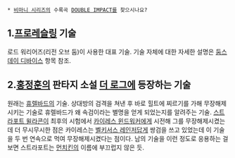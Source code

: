  * [[비마니 시리즈]]의 수록곡 [[DOUBLE IMPACT]]를 찾으시나요?

== 1.[[프로레슬링]] 기술 ==

로드 워리어즈(리전 오브 둠)이 사용한 대표 기술.
기술 자체에 대한 자세한 설명은 [[둠스데이 디바이스]] 항목 참조.



== 2.[[홍정훈]]의 판타지 소설 [[더 로그]]에 등장하는 기술 ==

원래는 [[휴렐바드]]의 기술.
상대방의 검격을 쳐낸 후 바로 힐트에 찌르기를 가해 무장해제시키는 기술로 휴렐바드가 왜 속검이라는 별명을 얻게 되었는지를 알려주는 기술.
[[스트라포트 윌라콘]]이 최후의 시험에서 [[카이레스 윈드워커]]에게 시전해 그를 무장해제시켰는데 더 무시무시한 점은 카이레스는 [[벨키서스 레인저]]답게 쌍검을 쓰고 있었는데 이 기술을 두 번 연속으로 먹여 무장해제시켰다는 점이다.
남의 기술을 이런 정도로 응용하는 걸 보면 스트라포트는 [[먼치킨]]의 이름에 부끄럽지 않은 듯.
